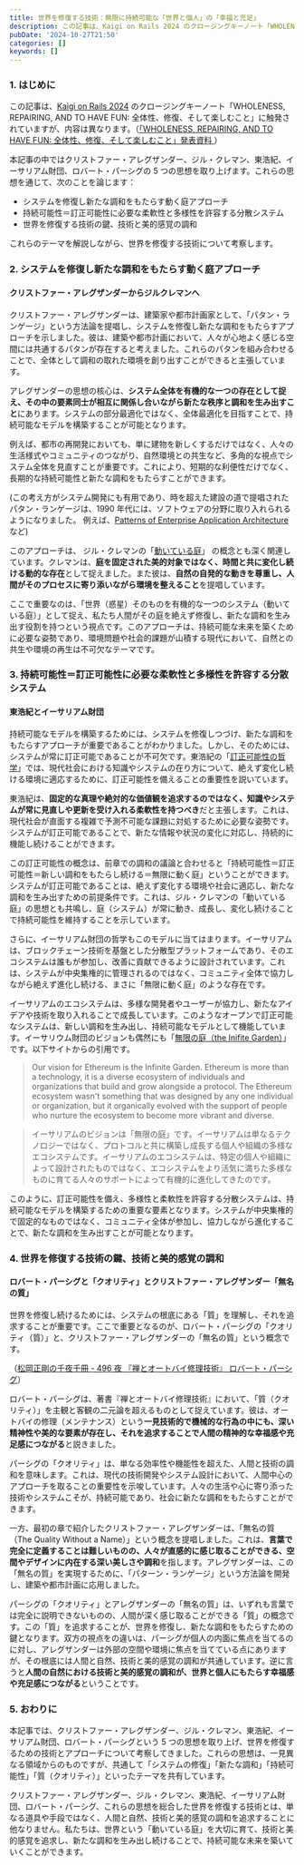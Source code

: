 ```yaml
---
title: 世界を修復する技術：無限に持続可能な「世界と個人」の「幸福と充足」
description: この記事は、Kaigi on Rails 2024 のクロージングキーノート「WHOLENESS, REPAIRING, AND TO HAVE FUN： 全体性、修復、そして楽しむこと」に触発されていますが、内容は異なります。本記事の中ではクリストファー・アレグザンダー、ジル・クレマン、東浩紀、イーサリアム財団、ロバート・パーシグの 5 つの思想を取り上げます。これらの思想を通じて、次のことを論じます：システムを修復し新たな調和をもたらすアプローチについて、持続可能性＝訂正可能性＝無限に動く庭モデルに必要な柔軟性と多様性を許容する分散システム、持続可能なモデルの鍵、美的感覚の調和について。これらのテーマを解説しながら、本記事では、世界を修復する技術について考察します。
pubDate: '2024-10-27T21:50'
categories: []
keywords: []
---
```


### 1. はじめに

この記事は、[Kaigi on Rails 2024](https://kaigionrails.org/2024/) のクロージングキーノート「WHOLENESS, REPAIRING, AND TO HAVE FUN: 全体性、修復、そして楽しむこと」に触発されていますが、内容は異なります。（[「WHOLENESS, REPAIRING, AND TO HAVE FUN: 全体性、修復、そして楽しむこと」発表資料
](https://speakerdeck.com/snoozer05/wholeness-repairing-and-to-have-fun)）

本記事の中ではクリストファー・アレグザンダー、ジル・クレマン、東浩紀、イーサリアム財団、ロバート・パーシグの 5 つの思想を取り上げます。これらの思想を通じて、次のことを論じます：

- システムを修復し新たな調和をもたらす動く庭アプローチ
- 持続可能性＝訂正可能性に必要な柔軟性と多様性を許容する分散システム
- 世界を修復する技術の鍵、技術と美的感覚の調和

これらのテーマを解説しながら、世界を修復する技術について考察します。

### 2. システムを修復し新たな調和をもたらす動く庭アプローチ

#### クリストファー・アレグザンダーからジルクレマンへ

クリストファー・アレグザンダーは、建築家や都市計画家として、「パタン・ランゲージ」という方法論を提唱し、システムを修復し新たな調和をもたらすアプローチを示しました。彼は、建築や都市計画において、人々が心地よく感じる空間には共通するパタンが存在すると考えました。これらのパタンを組み合わせることで、全体として調和の取れた環境を創り出すことができると主張しています。

アレグザンダーの思想の核心は、**システム全体を有機的な一つの存在として捉え、その中の要素同士が相互に関係し合いながら新たな秩序と調和を生み出すこと**にあります。システムの部分最適化ではなく、全体最適化を目指すことで、持続可能なモデルを構築することが可能となります。

例えば、都市の再開発においても、単に建物を新しくするだけではなく、人々の生活様式やコミュニティのつながり、自然環境との共生など、多角的な視点でシステム全体を見直すことが重要です。これにより、短期的な利便性だけでなく、長期的な持続可能性と新たな調和をもたらすことができます。

(この考え方がシステム開発にも有用であり、時を超えた建設の道で提唱されたパタン・ランゲージは、1990 年代には、ソフトウェアの分野に取り入れられるようになりました。 例えば、[Patterns of Enterprise Application Architecture](https://bliki-ja.github.io/pofeaa/) など)

このアプローチは、 ジル・クレマンの「[動いている庭](http://garden-in-movement.com/)」 の概念とも深く関連しています。クレマンは、**庭を固定された美的対象ではなく、時間と共に変化し続ける動的な存在**として捉えました。また彼は、**自然の自発的な動きを尊重し、人間がそのプロセスに寄り添いながら環境を整えること**を提唱しています。

ここで重要なのは、「世界（惑星）そのものを有機的な一つのシステム（動いている庭）」として捉え、私たち人間がその庭を絶えず修復し、新たな調和を生み出す役割を持つという視点です。このアプローチは、持続可能な未来を築くために必要な姿勢であり、環境問題や社会的課題が山積する現代において、自然との共生や環境の再生は不可欠なテーマです。

### 3. 持続可能性＝訂正可能性に必要な柔軟性と多様性を許容する分散システム

#### 東浩紀とイーサリアム財団

持続可能なモデルを構築するためには、システムを修復しつづけ、新たな調和をもたらすアプローチが重要であることがわかりました。しかし、そのためには、システムが常に訂正可能であることが不可欠です。東浩紀の「[訂正可能性の哲学](https://webgenron.com/articles/poc)」では、現代社会における知識やシステムの在り方について、絶えず変化し続ける環境に適応するために、訂正可能性を備えることの重要性を説いています。

東浩紀は、**固定的な真理や絶対的な価値観を追求するのではなく、知識やシステムが常に見直しや更新を受け入れる柔軟性を持つべき**だと主張します。これは、現代社会が直面する複雑で予測不可能な課題に対処するために必要な姿勢です。システムが訂正可能であることで、新たな情報や状況の変化に対応し、持続的に機能し続けることができます。

この訂正可能性の概念は、前章での調和の議論と合わせると「持続可能性＝訂正可能性＝新しい調和をもたらし続ける＝無限に動く庭」ということができます。システムが訂正可能であることは、絶えず変化する環境や社会に適応し、新たな調和を生み出すための前提条件です。これは、ジル・クレマンの「動いている庭」の思想とも共鳴し、庭（システム）が常に動き、成長し、変化し続けることで持続可能性を維持することを示しています。

さらに、イーサリアム財団の哲学もこのモデルに当てはまります。イーサリアムは、ブロックチェーン技術を基盤とした分散型プラットフォームであり、そのエコシステムは誰もが参加し、改善に貢献できるように設計されています。これは、システムが中央集権的に管理されるのではなく、コミュニティ全体で協力しながら絶えず進化し続ける、まさに「無限に動く庭」のような存在です。

イーサリアムのエコシステムは、多様な開発者やユーザーが協力し、新たなアイデアや技術を取り入れることで成長しています。このようなオープンで訂正可能なシステムは、新しい調和を生み出し、持続可能なモデルとして機能しています。イーサリウム財団のビジョンも偶然にも「[無限の庭（the Inifite Garden）](https://ethereum.foundation/infinitegarden)」です。以下サイトからの引用です。

> Our vision for Ethereum is the Infinite Garden. Ethereum is more than a technology, it is a diverse ecosystem of individuals and organizations that build and grow alongside a protocol. The Ethereum ecosystem wasn't something that was designed by any one individual or organization, but it organically evolved with the support of people who nurture the ecosystem to become more vibrant and diverse.

> イーサリアムのビジョンは「無限の庭」です。イーサリアムは単なるテクノロジーではなく、プロトコルと共に構築し成長する個人や組織の多様なエコシステムです。イーサリアムのエコシステムは、特定の個人や組織によって設計されたものではなく、エコシステムをより活気に満ちた多様なものに育てる人々のサポートによって有機的に進化してきたのです。

このように、訂正可能性を備え、多様性と柔軟性を許容する分散システムは、持続可能なモデルを構築するための重要な要素となります。システムが中央集権的で固定的なものではなく、コミュニティ全体が参加し、協力しながら進化することで、新たな調和を生み出すことが可能となります。

### 4. 世界を修復する技術の鍵、技術と美的感覚の調和

#### ロバート・パーシグと「クオリティ」とクリストファー・アレグザンダー「無名の質」

世界を修復し続けるためには、システムの根底にある「質」を理解し、それを追求することが重要です。ここで重要となるのが、ロバート・パーシグの「クオリティ（質）」と、クリストファー・アレグザンダーの「無名の質」という概念です。

（[松岡正剛の千夜千冊 - 496 夜 『禅とオートバイ修理技術』 ロバート・パーシグ](https://1000ya.isis.ne.jp/0469.html)）

ロバート・パーシグは、著書『禅とオートバイ修理技術』において、「質（クオリティ）」を主観と客観の二元論を超えるものとして捉えています。彼は、オートバイの修理（メンテナンス）という**一見技術的で機械的な行為の中にも、深い精神性や美的な要素が存在し、それを追求することで人間の精神的な幸福感や充足感につながる**と説きました。

パーシグの「クオリティ」は、単なる効率性や機能性を超えた、人間と技術の調和を意味します。これは、現代の技術開発やシステム設計において、人間中心のアプローチを取ることの重要性を示唆しています。人々の生活や心に寄り添った技術やシステムこそが、持続可能であり、社会に新たな調和をもたらすことができます。

一方、最初の章で紹介したクリストファー・アレグザンダーは、「無名の質（The Quality Without a Name）」という概念を提唱しました。これは、**言葉で完全に定義することは難しいものの、人々が直感的に感じ取ることができる、空間やデザインに内在する深い美しさや調和**を指します。アレグザンダーは、この「無名の質」を実現するために、「パターン・ランゲージ」という方法論を開発し、建築や都市計画に応用しました。

パーシグの「クオリティ」とアレグザンダーの「無名の質」は、いずれも言葉では完全に説明できないものの、人間が深く感じ取ることができる「質」の概念です。この「質」を追求することが、世界を修復し、新たな調和をもたらすための鍵となります。双方の視点をの違いは、パーシグが個人の内面に焦点を当てるのに対し、アレグザンダーは外部の空間や環境に焦点を当てている点にありますが、その根底には人間と自然、技術と美的感覚の調和が共通しています。逆に言うと**人間の自然における技術と美的感覚の調和が、世界と個人にもたらす幸福感や充足感につながる**ということです。

### 5. おわりに

本記事では、クリストファー・アレグザンダー、ジル・クレマン、東浩紀、イーサリアム財団、ロバート・パーシグという 5 つの思想を取り上げ、世界を修復するための技術とアプローチについて考察してきました。これらの思想は、一見異なる領域からのものですが、共通して「システムの修復」「新たな調和」「持続可能性」「質（クオリティ）」といったテーマを共有しています。

クリストファー・アレグザンダー、ジル・クレマン、東浩紀、イーサリアム財団、ロバート・パーシグ、これらの思想を総合した世界を修復する技術とは、単なる道具や手段ではなく、人間と自然、技術と美的感覚の調和を追求することに他なりません。私たちは、世界という「動いている庭」を大切に育て、技術と美的感覚を追求し、新たな調和を生み出し続けることで、持続可能な未来を築いていくことができます。
